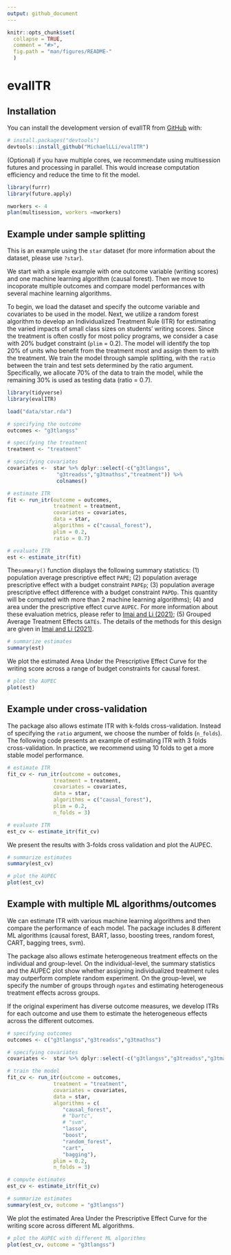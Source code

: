 ```yaml
---
output: github_document
---
```


<!-- README.md is generated from README.Rmd. Please edit that file -->

```r
knitr::opts_chunk$set(
  collapse = TRUE,
  comment = "#>",
  fig.path = "man/figures/README-"
  )
```

# evalITR

<!-- badges: start -->
<!-- badges: end -->

## Installation

You can install the development version of evalITR from [GitHub](https://github.com/) with:

``` r
# install.packages("devtools")
devtools::install_github("MichaelLLi/evalITR")
```


(Optional) if you have multiple cores, we recommendate using multisession futures and processing in parallel. This would increase computation efficiency and reduce the time to fit the model. 

```r
library(furrr)
library(future.apply)

nworkers <- 4
plan(multisession, workers =nworkers)
```



## Example under sample splitting


This is an example using the `star` dataset (for more information about the dataset, please use `?star`). 

We start with a simple example with one outcome variable (writing scores) and one machine learning algorithm (causal forest). Then we move to incoporate multiple outcomes and compare model performances with several machine learning algorithms. 


To begin, we load the dataset and specify the outcome variable and covariates to be used in the model. Next, we utilize a random forest algorithm to develop an Individualized Treatment Rule (ITR) for estimating the varied impacts of small class sizes on students' writing scores.  Since the treatment is often costly for most policy programs, we consider a case with 20% budget constraint (`plim` = 0.2). The model will identify the top 20% of units who benefit from the treatment most and assign them to with the treatment. We train the model through sample splitting, with the `ratio` between the train and test sets determined by the ratio argument. Specifically, we allocate 70% of the data to train the model, while the remaining 30% is used as testing data (ratio = 0.7).


```r
library(tidyverse)
library(evalITR)

load("data/star.rda")

# specifying the outcome
outcomes <- "g3tlangss"

# specifying the treatment
treatment <- "treatment"

# specifying covariates
covariates <-  star %>% dplyr::select(-c("g3tlangss",
                "g3treadss","g3tmathss","treatment")) %>% 
                colnames()

# estimate ITR 
fit <- run_itr(outcome = outcomes,
               treatment = treatment,
               covariates = covariates,
               data = star,
               algorithms = c("causal_forest"),
               plim = 0.2,
               ratio = 0.7)

# evaluate ITR 
est <- estimate_itr(fit)
```

The`summary()` function displays the following summary statistics: (1) population average prescriptive effect `PAPE`; (2) population average prescriptive effect with a budget constraint `PAPEp`; (3) population average prescriptive effect difference with a budget constraint `PAPDp`. This quantity will be computed with more than 2 machine learning algorithms); (4) and area under the prescriptive effect curve `AUPEC`. For more information about these evaluation metrics, please refer to [Imai and Li (2021)](https://arxiv.org/abs/1905.05389); (5) Grouped Average Treatment Effects `GATEs`.  The details of the methods for this design are given in [Imai and Li (2021)](https://arxiv.org/abs/2203.14511).


```r
# summarize estimates
summary(est)
```


We plot the estimated Area Under the Prescriptive Effect Curve for the writing score across a range of budget constraints for causal forest.

```r
# plot the AUPEC 
plot(est)

```

## Example under cross-validation

The package also allows estimate ITR with k-folds cross-validation. Instead of specifying the `ratio` argument, we choose the number of folds (`n_folds`). The following code presents an example of estimating ITR with 3 folds cross-validation. In practice, we recommend using 10 folds to get a more stable model performance. 

```r
# estimate ITR 
fit_cv <- run_itr(outcome = outcomes,
               treatment = treatment,
               covariates = covariates,
               data = star,
               algorithms = c("causal_forest"),
               plim = 0.2,
               n_folds = 3)

# evaluate ITR 
est_cv <- estimate_itr(fit_cv)

```

We present the results with 3-folds cross validation and plot the AUPEC. 

```r
# summarize estimates
summary(est_cv)
```


```r
# plot the AUPEC 
plot(est_cv)
```


## Example with multiple ML algorithms/outcomes

We can estimate ITR with various machine learning algorithms and then compare the performance of each model. The package includes 8 different ML algorithms (causal forest, BART, lasso, boosting trees, random forest, CART, bagging trees, svm).

The package also allows estimate heterogeneous treatment effects on the individual and group-level. On the individual-level, the summary statistics and the AUPEC plot show whether assigning individualized treatment rules may outperform complete random experiment. On the group-level, we specify the number of groups through `ngates` and estimating heterogeneous treatment effects across groups. 

If the original experiment has diverse outcome measures, we develop ITRs for each outcome and use them to estimate the heterogeneous effects across the different outcomes.


```r
# specifying outcomes
outcomes <- c("g3tlangss","g3treadss","g3tmathss")

# specifying covariates
covariates <-  star %>% dplyr::select(-c("g3tlangss","g3treadss","g3tmathss","treatment")) %>% colnames()

# train the model
fit_cv <- run_itr(outcome = outcomes,
               treatment = "treatment",
               covariates = covariates,
               data = star,
               algorithms = c(
                  "causal_forest", 
                  # "bartc",
                  # "svm",
                  "lasso",
                  "boost", 
                  "random_forest",
                  "cart",
                  "bagging"),
               plim = 0.2,
               n_folds = 3)
```

```r
# compute estimates
est_cv <- estimate_itr(fit_cv)
```

```r
# summarize estimates
summary(est_cv, outcome = "g3tlangss")
```

We plot the estimated Area Under the Prescriptive Effect Curve for the writing score across different ML algorithms.


```r
# plot the AUPEC with different ML algorithms
plot(est_cv, outcome = "g3tlangss")


```